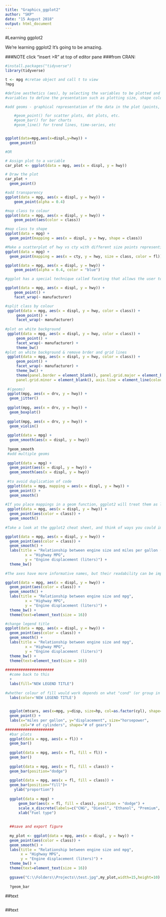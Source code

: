 ```yaml
---
title: "Graphics_ggplot2"
author: "SKP"
date: "15 August 2018"
output: html_document
---
```

#Learning ggplot2

We're learning ggplot2 It's going to be amazing.

###NOTE click "insert >R" at top of editor pane
###from CRAN:
```r
#install.packages("tidyverse")
library(tidyverse)

t <- mpg #cretae object and call t to view
?mpg

#define aesthetics (aes), by selecting the variables to be plotted and the
#variables to define the presentation such as plotting size, shape color, etc.

#add geoms - graphical representation of the data in the plot (points, lines, bars). ggplot2 offers many different geoms; we will use some common ones today, including:

    #geom_point() for scatter plots, dot plots, etc.
    #geom_bar() for bar charts
    #geom_line() for trend lines, time-series, etc


ggplot(data=mpg,aes(x=displ,y=hwy)) +
  geom_point()

#OR

# Assign plot to a variable
car_plot <- ggplot(data = mpg, aes(x = displ, y = hwy))

# Draw the plot
car_plot + 
  geom_point()

#add transparency
ggplot(data = mpg, aes(x = displ, y = hwy)) +
    geom_point(alpha = 0.4)

#map class to colour
ggplot(data = mpg, aes(x = displ, y = hwy)) +
    geom_point(aes(color = class))

#map class to shape
ggplot(data = mpg) + 
  geom_point(mapping = aes(x = displ, y = hwy, shape = class))

#Make a scatterplot of hwy vs cty with different size points representing each car class and different colors for each fuel type.
ggplot(data = mpg) + 
  geom_point(mapping = aes(x = cty, y = hwy, size = class, color = fl))

ggplot(data = mpg, aes(x = displ, y = hwy)) +
    geom_point(alpha = 0.4, color = "blue")

#ggplot has a special technique called faceting that allows the user to split one plot into multiple plots based on a factor included in the dataset. We will use it to make a plot of the highway miles (hwy) a car gets by its engine size (displ) for each car manufacturer:

ggplot(data = mpg, aes(x = displ, y = hwy)) +
    geom_point() +
    facet_wrap(~ manufacturer)

#split class by colour
 ggplot(data = mpg, aes(x = displ, y = hwy, color = class)) +
     geom_point() +
     facet_wrap(~ manufacturer)
 
#plot on white background
 ggplot(data = mpg, aes(x = displ, y = hwy, color = class)) +
     geom_point() +
     facet_wrap(~ manufacturer) +
     theme_bw()
#plot on white background & remove brder and grid lines
 ggplot(data = mpg, aes(x = displ, y = hwy, color = class)) +
     geom_point() +
     facet_wrap(~ manufacturer) +
     theme_bw() + 
     theme(panel.border = element_blank(), panel.grid.major = element_blank(),
     panel.grid.minor = element_blank(), axis.line = element_line(colour = "black"))
 
 #(geoms)
 ggplot(mpg, aes(x = drv, y = hwy)) + 
  geom_jitter()
 
 ggplot(mpg, aes(x = drv, y = hwy)) + 
  geom_boxplot()
 
 ggplot(mpg, aes(x = drv, y = hwy)) + 
  geom_violin()
 
 ggplot(data = mpg) + 
  geom_smooth(aes(x = displ, y = hwy))
 
 ?geom_smooth
 #add multiple geoms
 
 ggplot(data = mpg) + 
  geom_point(aes(x = displ, y = hwy)) +
  geom_smooth(aes(x = displ, y = hwy))
 
 #to avoid duplication of code
 ggplot(data = mpg, mapping = aes(x = displ, y = hwy)) + 
  geom_point() + 
  geom_smooth()
 
#If you place mappings in a geom function, ggplot2 will treat them as local mappings for the layer. It will use these mappings to extend or overwrite the global mappings for that layer only. This makes it possible to display different aesthetics in different layers.
 ggplot(data = mpg, aes(x = displ, y = hwy)) + 
  geom_point(aes(color = class)) + 
  geom_smooth()
 
#Take a look at the ggplot2 cheat sheet, and think of ways you could improve the plot.Now, let's change names of axes to something more informative than 'hwy' and 'displ' and add a title to the figure:

ggplot(data = mpg, aes(x = displ, y = hwy)) + 
  geom_point(aes(color = class)) + 
  geom_smooth() +
  labs(title = "Relationship between engine size and miles per gallon (mpg)",
         x = "Highway MPG",
         y = "Engine displacement (liters)") +
  theme_bw()
 
#The axes have more informative names, but their readability can be improved by increasing the font size:

ggplot(data = mpg, aes(x = displ, y = hwy)) + 
  geom_point(aes(color = class)) + 
  geom_smooth() +
  labs(title = "Relationship between engine size and mpg",
         x = "Highway MPG",
         y = "Engine displacement (liters)") +
  theme_bw() +
  theme(text=element_text(size = 16))

#change legend title
ggplot(data = mpg, aes(x = displ, y = hwy)) + 
  geom_point(aes(color = class)) + 
  geom_smooth() +
  labs(title = "Relationship between engine size and mpg",
         x = "Highway MPG",
         y = "Engine displacement (liters)") 
  theme_bw() +
  theme(text=element_text(size = 16)) 
  
######################
  #come back to this
  +
  labs(fill="NEW LEGEND TITLE")
  
#whether colour of fill would work depends on what "cond" (or group in other cases) is really mapped to. A good explanation could be found in cookbook-r.com/Graphs/Legends_(ggplot2) - user1442363 Jan 30 at 12:28
  labs(color='NEW LEGEND TITLE') 

  
  ggplot(mtcars, aes(x=mpg, y=disp, size=hp, col=as.factor(cyl), shape=as.factor(gear))) +
  geom_point() +
  labs(x="miles per gallon", y="displacement", size="horsepower", 
       col="# of cylinders", shape="# of gears")
######################  
  #bar plots
  ggplot(data = mpg, aes(x = fl)) + 
  geom_bar()
  
  ggplot(data = mpg, aes(x = fl, fill = fl)) + 
  geom_bar()
  
  ggplot(data = mpg, aes(x = fl, fill = class)) + 
  geom_bar(position="dodge")
  
  ggplot(data = mpg, aes(x = fl, fill = class)) + 
  geom_bar(position="fill")+
    ylab("proportion")
  
  ggplot(data = mpg) + 
      geom_bar(aes(x = fl, fill = class), position = "dodge") +
      scale_x_discrete(labels=c("CNG", "Diesel", "Ethanol", "Premium", "Regular")) +
      xlab("Fuel type")
  
  
  ##save and export figure
 
  my_plot <- ggplot(data = mpg, aes(x = displ, y = hwy)) + 
  geom_point(aes(color = class)) + 
  geom_smooth() +
  labs(title = "Relationship between engine size and mpg",
       x = "Highway MPG",
       y = "Engine displacement (liters)") +
  theme_bw() +
  theme(text=element_text(size = 16))
  
  ggsave("C:\\Folders\\Projects\\test.jpg",my_plot,width=15,height=10)
  
  ?geom_bar
```

##text

```r

```

##text
